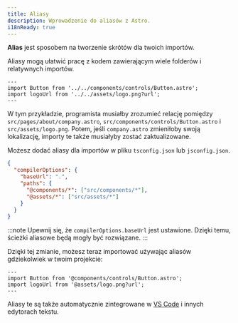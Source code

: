 ```yaml
---
title: Aliasy
description: Wprowadzenie do aliasów z Astro.
i18nReady: true
---
```


**Alias** jest sposobem na tworzenie skrótów dla twoich importów.

Aliasy mogą ułatwić pracę z kodem zawierającym wiele folderów i relatywnych importów.

```astro title="src/pages/about/company.astro" del="../../components" del="../../assets"
---
import Button from '../../components/controls/Button.astro';
import logoUrl from '../../assets/logo.png?url';
---
```

W tym przykładzie, programista musiałby zrozumieć relację pomiędzy `src/pages/about/company.astro`, `src/components/controls/Button.astro` i `src/assets/logo.png`. Potem, jeśli `company.astro` zmieniłoby swoją lokalizację, importy te także musiałyby zostać zaktualizowane.

Możesz dodać aliasy dla importów w pliku `tsconfig.json` lub `jsconfig.json`.

```json title="tsconfig.json" ins={5-6}
{
  "compilerOptions": {
    "baseUrl": ".",
    "paths": {
      "@components/*": ["src/components/*"],
      "@assets/*": ["src/assets/*"]
    }
  }
}
```

:::note
Upewnij się, że `compilerOptions.baseUrl` jest ustawione. Dzięki temu, ścieżki aliasowe będą mogły być rozwiązane.
:::

Dzięki tej zmianie, możesz teraz importować używając aliasów gdziekolwiek w twoim projekcie:

```astro title="src/pages/about/company.astro" ins="@components" ins="@assets"
---
import Button from '@components/controls/Button.astro';
import logoUrl from '@assets/logo.png?url';
---
```

Aliasy te są także automatycznie zintegrowane w [VS Code](https://code.visualstudio.com/docs/languages/jsconfig) i innych edytorach tekstu.
